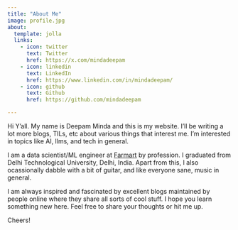 ```yaml
---
title: "About Me"
image: profile.jpg
about:
  template: jolla
  links:
    - icon: twitter
      text: Twitter
      href: https://x.com/mindadeepam
    - icon: linkedin
      text: LinkedIn
      href: https://www.linkedin.com/in/mindadeepam/
    - icon: github
      text: Github
      href: https://github.com/mindadeepam

---
```

 
Hi Y'all. My name is Deepam Minda and this is my website. I'll be writing a lot more blogs, TILs, etc about various things that interest me. I'm interested in topics like AI, llms, and tech in general. 

I am a data scientist/ML engineer at [Farmart](https://www.farmart.co/) by profession. I graduated from Delhi Technological University, Delhi, India. Apart from this, I also ocassionally dabble with a bit of guitar, and like everyone sane, music in general.

I am always inspired and fascinated by excellent blogs maintained by people online where they share all sorts of cool stuff. I hope you learn something new here. Feel free to share your thoughts or hit me up.

Cheers!